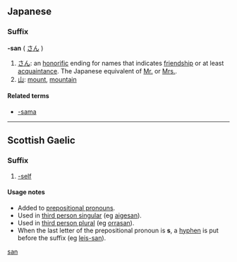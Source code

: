 {{also|Appendix:Variations of "san"}}
==Japanese==

===Suffix===
'''-san''' ( [[さん]] )

# [[さん]]: an [[honorific]] ending for names that indicates [[friendship]] or at least [[acquaintance]]. The Japanese equivalent of [[Mr.]] or [[Mrs.]].
# [[山]]: [[mount]], [[mountain]]

====Related terms====
* [[-sama]]

[[Category:Japanese suffixes|san]]

----

==Scottish Gaelic==

===Suffix===
{{infl|gd|suffix}}

# [[-self]]

====Usage notes====
* Added to [[prepositional pronoun]]s.
* Used in [[third person singular]] (eg [[aigesan]]).
* Used in [[third person plural]] (eg [[orrasan]]).
* When the last letter of the prepositional pronoun is '''s''', a [[hyphen]] is put before the suffix (eg [[leis-san]]).